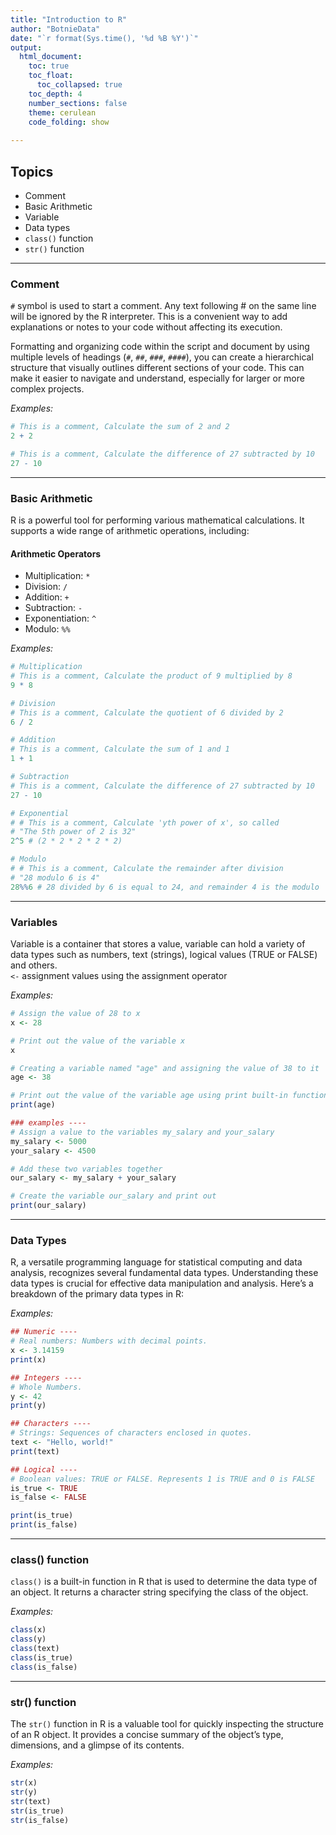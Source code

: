 ```yaml
---
title: "Introduction to R"
author: "BotnieData"
date: "`r format(Sys.time(), '%d %B %Y')`"
output: 
  html_document:
    toc: true
    toc_float:
      toc_collapsed: true
    toc_depth: 4
    number_sections: false
    theme: cerulean
    code_folding: show
    
---
```


## **Topics**
- Comment
- Basic Arithmetic
- Variable
- Data types
- `class()` function
- `str()` function

---

### **Comment**
`#` symbol is used to start a comment. Any text following # on the same line will be ignored by the R interpreter. 
This is a convenient way to add explanations or notes to your code without affecting its execution.

Formatting and organizing code within the script and document by using multiple levels of headings (`#`, `##`, `###`, `####`), you can create a hierarchical structure that visually outlines different sections of your code. This can make it easier to navigate and understand, especially for larger or more complex projects.

*Examples:*
```r
# This is a comment, Calculate the sum of 2 and 2
2 + 2

# This is a comment, Calculate the difference of 27 subtracted by 10
27 - 10
```

---

### **Basic Arithmetic**
R is a powerful tool for performing various mathematical calculations. It supports a wide range of arithmetic operations, including:

#### **Arithmetic Operators**
- Multiplication: `*`
- Division: `/`
- Addition: `+`
- Subtraction: `-`
- Exponentiation: `^`
- Modulo: `%%`

*Examples:*
```r

# Multiplication
# This is a comment, Calculate the product of 9 multiplied by 8
9 * 8

# Division
# This is a comment, Calculate the quotient of 6 divided by 2
6 / 2

# Addition
# This is a comment, Calculate the sum of 1 and 1
1 + 1

# Subtraction
# This is a comment, Calculate the difference of 27 subtracted by 10
27 - 10

# Exponential
# # This is a comment, Calculate 'yth power of x', so called 
# "The 5th power of 2 is 32"
2^5 # (2 * 2 * 2 * 2 * 2)

# Modulo
# # This is a comment, Calculate the remainder after division
# "28 modulo 6 is 4"
28%%6 # 28 divided by 6 is equal to 24, and remainder 4 is the modulo
```

---

### **Variables**
Variable is a container that stores a value, variable can hold a variety of data types such as numbers, text (strings), logical values (TRUE or FALSE) and others. <br>
`<-` assignment values using the assignment operator

*Examples:*
```r
# Assign the value of 28 to x
x <- 28

# Print out the value of the variable x
x

# Creating a variable named "age" and assigning the value of 38 to it
age <- 38

# Print out the value of the variable age using print built-in function
print(age)

### examples ----
# Assign a value to the variables my_salary and your_salary
my_salary <- 5000
your_salary <- 4500

# Add these two variables together
our_salary <- my_salary + your_salary

# Create the variable our_salary and print out
print(our_salary)
```

---

### **Data Types**
R, a versatile programming language for statistical computing and data analysis, recognizes several fundamental data types. Understanding these data types is crucial for effective data manipulation and analysis. Here's a breakdown of the primary data types in R:

*Examples:*
```r
## Numeric ----
# Real numbers: Numbers with decimal points.
x <- 3.14159
print(x)

## Integers ----
# Whole Numbers.
y <- 42
print(y)

## Characters ----
# Strings: Sequences of characters enclosed in quotes.
text <- "Hello, world!"
print(text)

## Logical ----
# Boolean values: TRUE or FALSE. Represents 1 is TRUE and 0 is FALSE
is_true <- TRUE
is_false <- FALSE

print(is_true)
print(is_false)
```

---

### **class() function**
`class()` is a built-in function in R that is used to determine the data type of an object. It returns a character string specifying the class of the object.

*Examples:*
```r
class(x)
class(y)
class(text)
class(is_true)
class(is_false)

```

---

### **str() function**
The `str()` function in R is a valuable tool for quickly inspecting the structure of an R object. It provides a concise summary of the object's type, dimensions, and a glimpse of its contents.

*Examples:*
```r
str(x)
str(y)
str(text)
str(is_true)
str(is_false)

```
